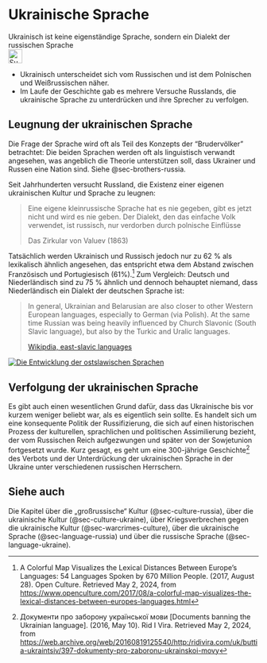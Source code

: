 # Ukrainische Sprache {#sec-language-ukraine}

::: {.callout-caution title=„Myth“}
Ukrainisch ist keine eigenständige Sprache, sondern ein Dialekt der russischen Sprache
[<br>![Suche nach Stichwort in EUvsDisinfo](../all_common_img/EUvsDisinfo_400x240.jpg){height=2em}](https://euvsdisinfo.eu/disinformation-cases/?text=ukrainian%20language&sort=relevance)
:::

::: {.callout-tip title=„Truth“}
- Ukrainisch unterscheidet sich vom Russischen und ist dem Polnischen und Weißrussischen näher.
- Im Laufe der Geschichte gab es mehrere Versuche Russlands, die ukrainische Sprache zu unterdrücken und ihre Sprecher zu verfolgen.
:::

## Leugnung der ukrainischen Sprache


Die Frage der Sprache wird oft als Teil des Konzepts der "Brudervölker" betrachtet: Die beiden Sprachen werden oft als linguistisch verwandt angesehen, was angeblich die Theorie unterstützen soll, dass Ukrainer und Russen eine Nation sind. Siehe @sec-brothers-russia.

Seit Jahrhunderten versucht Russland, die Existenz einer eigenen ukrainischen Kultur und Sprache zu leugnen:

> Eine eigene kleinrussische Sprache hat es nie gegeben, gibt es jetzt nicht und wird es nie geben. Der Dialekt, den das einfache Volk verwendet, ist russisch, nur verdorben durch polnische Einflüsse
>
> Das Zirkular von Valuev (1863)

Tatsächlich werden Ukrainisch und Russisch jedoch nur zu 62 % als lexikalisch ähnlich angesehen, das entspricht etwa dem Abstand zwischen Französisch und Portugiesisch (61%).[^language-ukraine.de-1] Zum Vergleich: Deutsch und Niederländisch sind zu 75 % ähnlich und dennoch behauptet niemand, dass Niederländisch ein Dialekt der deutschen Sprache ist:

> In general, Ukrainian and Belarusian are also closer to other Western European languages, especially to German (via Polish). At the same time Russian was being heavily influenced by Church Slavonic (South Slavic language), but also by the Turkic and Uralic languages.
>
> [Wikipdia, east-slavic languages](https://en.wikipedia.org/wiki/East_Slavic_languages)

[![Die Entwicklung der ostslawischen Sprachen](Ostslawische_Sprachen.jpg)](https://de.wikipedia.org/wiki/Altostslawische_Sprache)


## Verfolgung der ukrainischen Sprache

Es gibt auch einen wesentlichen Grund dafür, dass das Ukrainische bis vor kurzem weniger beliebt war, als es eigentlich sein sollte. Es handelt sich um eine konsequente Politik der Russifizierung, die sich auf einen historischen Prozess der kulturellen, sprachlichen und politischen Assimilierung bezieht, der vom Russischen Reich aufgezwungen und später von der Sowjetunion fortgesetzt wurde. Kurz gesagt, es geht um eine 300-jährige Geschichte[^language-ukraine.de-2] des Verbots und der Unterdrückung der ukrainischen Sprache in der Ukraine unter verschiedenen russischen Herrschern. 


## Siehe auch

Die Kapitel über die „großrussische“ Kultur (@sec-culture-russia), über die ukrainische Kultur (@sec-culture-ukraine), über Kriegsverbrechen gegen die ukrainische Kultur (@sec-warcrimes-culture), über die ukrainische Sprache (@sec-language-russia) und über die russische Sprache (@sec-language-ukraine).


[^language-ukraine.de-1]:  A Colorful Map Visualizes the Lexical Distances Between Europe’s Languages: 54 Languages Spoken by 670 Million People. (2017, August 28). Open Culture. Retrieved May 2, 2024, from [https://www.openculture.com/2017/08/a-colorful-map-visualizes-the-lexical-distances-between-europes-languages.html](https://www.openculture.com/2017/08/a-colorful-map-visualizes-the-lexical-distances-between-europes-languages.html)

[^language-ukraine.de-2]:  Документи про заборону української мови \[Documents banning the Ukrainian language\]. (2016, May 10). Rid I Vira. Retrieved May 2, 2024, from [https://web.archive.org/web/20160819125540/http:/ridivira.com/uk/buttia-ukraintsiv/397-dokumenty-pro-zaboronu-ukrainskoi-movy](https://web.archive.org/web/20160819125540/http:/ridivira.com/uk/buttia-ukraintsiv/397-dokumenty-pro-zaboronu-ukrainskoi-movy)

